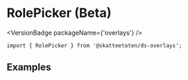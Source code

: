 
<Meta of={RolePickerStories} />

# RolePicker (Beta)

<VersionBadge packageName={'overlays'} />

<DocIntro
  name="RolePicker"
  url="https://www.skatteetaten.no/stilogtone/designsystemet/komponenter/rolepicker/"
/>

<Primary />

```tsx
import { RolePicker } from '@skatteetaten/ds-overlays';
```

<Controls />

## Examples

<Canvas of={RolePickerStories.Examples} />
